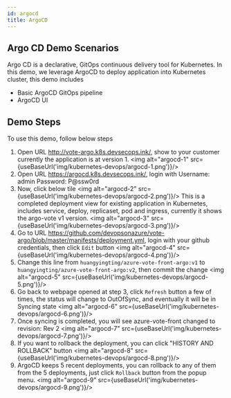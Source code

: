 ```yaml
---
id: argocd
title: ArgoCD
---
```


## Argo CD Demo Scenarios
Argo CD is a declarative, GitOps continuous delivery tool for Kubernetes. In this demo, we leverage ArgoCD to deploy application into Kubernetes cluster, this demo includes
- Basic ArgoCD GitOps pipeline
- ArgoCD UI

## Demo Steps
To use this demo, follow below steps
1. Open URL http://vote-argo.k8s.devsecops.ink/, show to your customer currently the application is at version 1.
<img alt="argocd-1" src={useBaseUrl('img/kubernetes-devops/argocd-1.png')}/>
2. Open URL https://argocd.k8s.devsecops.ink/, login with 
Username: admin
Password: P@ssw0rd
3. Now, click below tile
<img alt="argocd-2" src={useBaseUrl('img/kubernetes-devops/argocd-2.png')}/>
This is a completed deployment view for existing application in Kubernetes, includes service, deploy, replicaset, pod and ingress, currently it shows the argo-vote v1 version.
<img alt="argocd-3" src={useBaseUrl('img/kubernetes-devops/argocd-3.png')}/>
4. Go to URL https://github.com/devopsonazure/vote-argo/blob/master/manifests/deployment.yml, login with your github credentials, then click `Edit` button
<img alt="argocd-4" src={useBaseUrl('img/kubernetes-devops/argocd-4.png')}/>
5. Change this line from `huangyingting/azure-vote-front-argo:v1` to `huangyingting/azure-vote-front-argo:v2`, then commit the change
<img alt="argocd-5" src={useBaseUrl('img/kubernetes-devops/argocd-5.png')}/>
6. Go back to webpage opened at step 3, click `Refresh` button a few of times, the status will change to OutOfSync, and eventually it will be in Syncing state
<img alt="argocd-6" src={useBaseUrl('img/kubernetes-devops/argocd-6.png')}/>
7. Once syncing is completed, you will see azure-vote-front changed to revision: Rev 2
<img alt="argocd-7" src={useBaseUrl('img/kubernetes-devops/argocd-7.png')}/>
8. If you want to rollback the deployment, you can click "HISTORY AND ROLLBACK" button 
<img alt="argocd-8" src={useBaseUrl('img/kubernetes-devops/argocd-8.png')}/>
9. ArgoCD keeps 5 recent deployments, you can rollback to any of them from the 5 deployments, just click `Rollback` button from the popup menu.
<img alt="argocd-9" src={useBaseUrl('img/kubernetes-devops/argocd-9.png')}/>

